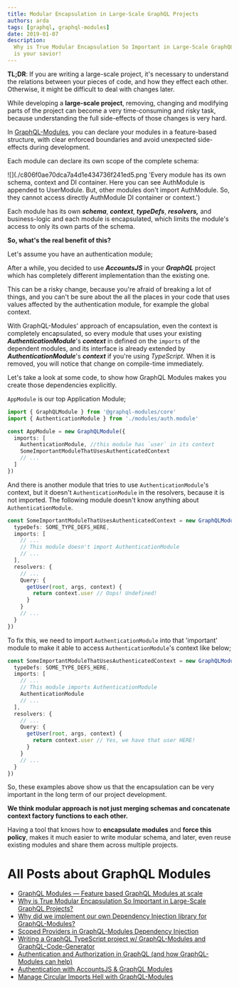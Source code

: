 ```yaml
---
title: Modular Encapsulation in Large-Scale GraphQL Projects
authors: arda
tags: [graphql, graphql-modules]
date: 2019-01-07
description:
  Why is True Modular Encapsulation So Important in Large-Scale GraphQL Projects? — GraphQL Modules
  is your savior!
---
```


**TL;DR**: If you are writing a large-scale project, it's necessary to understand the relations
between your pieces of code, and how they effect each other. Otherwise, it might be difficult to
deal with changes later.

While developing a **large-scale project**, removing, changing and modifying parts of the project
can become a very time-consuming and risky task, because understanding the full side-effects of
those changes is very hard.

In [GraphQL-Modules](https://graphql-modules.com), you can declare your modules in a feature-based
structure, with clear enforced boundaries and avoid unexpected side-effects during development.

Each module can declare its own scope of the complete schema:

![](./c806f0ae70dca7a4d1e434736f241ed5.png 'Every module has its own schema, context and DI
container. Here you can see AuthModule is appended to UserModule. But, other modules don't import
AuthModule. So, they cannot access directly AuthModule DI container or context.')

Each module has its own **_schema_**, **_context_**, **_typeDefs_**, **_resolvers,_** and
business-logic and each module is encapsulated, which limits the module's access to only its own
parts of the schema.

**So, what's the real benefit of this?**

Let's assume you have an authentication module;

After a while, you decided to use **_AccountsJS_** in your **_GraphQL_** project which has
completely different implementation than the existing one.

This can be a risky change, because you're afraid of breaking a lot of things, and you can't be sure
about the all the places in your code that uses values affected by the authentication module, for
example the global context.

With GraphQL-Modules' approach of encapsulation, even the context is completely encapsulated, so
every module that uses your existing **_AuthenticationModule_**'s **_context_** in defined on the
`imports` of the dependent modules, and its interface is already extended by
**_AuthenticationModule_**'s **_context_** if you're using _TypeScript_. When it is removed, you
will notice that change on compile-time immediately.

Let's take a look at some code, to show how GraphQL Modules makes you create those dependencies
explicitly.

`AppModule` is our top Application Module;

```typescript
import { GraphQLModule } from '@graphql-modules/core'
import { AuthenticationModule } from './modules/auth.module'

const AppModule = new GraphQLModule({
  imports: [
    AuthenticationModule, //this module has `user` in its context
    SomeImportantModuleThatUsesAuthenticatedContext
    // ...
  ]
})
```

And there is another module that tries to use `AuthenticationModule`'s context, but it doesn't
`AuthenticationModule` in the resolvers, because it is not imported. The following module doesn't
know anything about `AuthenticationModule`.

```ts
const SomeImportantModuleThatUsesAuthenticatedContext = new GraphQLModule({
  typeDefs: SOME_TYPE_DEFS_HERE,
  imports: [
    // ...
    // This module doesn't import AuthenticationModule
    // ...
  ],
  resolvers: {
    // ...
    Query: {
      getUser(root, args, context) {
        return context.user // Oops! Undefined!
      }
    }
    // ...
  }
})
```

To fix this, we need to import `AuthenticationModule` into that 'important' module to make it able
to access `AuthenticationModule`'s context like below;

```ts
const SomeImportantModuleThatUsesAuthenticatedContext = new GraphQLModule({
  typeDefs: SOME_TYPE_DEFS_HERE,
  imports: [
    // ...
    // This module imports AuthenticationModule
    AuthenticationModule
    // ...
  ],
  resolvers: {
    // ...
    Query: {
      getUser(root, args, context) {
        return context.user // Yes, we have that user HERE!
      }
    }
    // ...
  }
})
```

So, these examples above show us that the encapsulation can be very important in the long term of
our project development.

**We think modular approach is not just merging schemas and concatenate context factory functions to
each other.**

Having a tool that knows how to **encapsulate modules** and **force this policy**, makes it much
easier to write modular schema, and later, even reuse existing modules and share them across
multiple projects.

# All Posts about GraphQL Modules

- [GraphQL Modules — Feature based GraphQL Modules at scale](/blog/graphql-modules)
- [Why is True Modular Encapsulation So Important in Large-Scale GraphQL Projects?](/blog/modular-encapsulation-graphql-modules)
- [Why did we implement our own Dependency Injection library for GraphQL-Modules?](/blog/dependency-injection-library-in-graphql-modules)
- [Scoped Providers in GraphQL-Modules Dependency Injection](/blog/graphql-modules-scoped-providers)
- [Writing a GraphQL TypeScript project w/ GraphQL-Modules and GraphQL-Code-Generator](/blog/graphql-typescript-modules-codegen)
- [Authentication and Authorization in GraphQL (and how GraphQL-Modules can help)](/blog/graphql-modules-auth)
- [Authentication with AccountsJS & GraphQL Modules](/blog/accountsjs-graphql-modules)
- [Manage Circular Imports Hell with GraphQL-Modules](/blog/manage-circular-imports-hell-in-graphql-modules)

